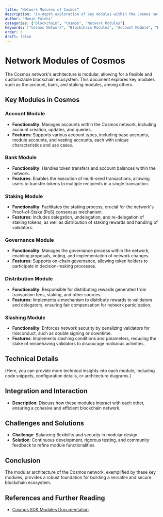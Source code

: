 ```yaml
---
title: "Network Modules of Cosmos"
description: "In-depth exploration of key modules within the Cosmos network, highlighting their functionalities and roles in the blockchain ecosystem."
author: "Moein Fatehi"
categories: ["Blockchain", "Cosmos", "Network Modules"]
keywords: ["Cosmos Network", "Blockchain Modules", "Account Module", "Bank Module", "Staking Module", "Decentralized Systems"]
order: 3
draft: false
---
```


# Network Modules of Cosmos

The Cosmos network's architecture is modular, allowing for a flexible and customizable blockchain ecosystem. This document explores key modules such as the account, bank, and staking modules, among others.

## Key Modules in Cosmos

### Account Module
- **Functionality**: Manages accounts within the Cosmos network, including account creation, updates, and queries.
- **Features**: Supports various account types, including base accounts, module accounts, and vesting accounts, each with unique characteristics and use cases.

### Bank Module
- **Functionality**: Handles token transfers and account balances within the network.
- **Features**: Enables the execution of multi-send transactions, allowing users to transfer tokens to multiple recipients in a single transaction.

### Staking Module
- **Functionality**: Facilitates the staking process, crucial for the network's Proof-of-Stake (PoS) consensus mechanism.
- **Features**: Includes delegation, undelegation, and re-delegation of staking tokens, as well as distribution of staking rewards and handling of validators.

### Governance Module
- **Functionality**: Manages the governance process within the network, enabling proposals, voting, and implementation of network changes.
- **Features**: Supports on-chain governance, allowing token holders to participate in decision-making processes.

### Distribution Module
- **Functionality**: Responsible for distributing rewards generated from transaction fees, staking, and other sources.
- **Features**: Implements a mechanism to distribute rewards to validators and delegators, ensuring fair compensation for network participation.

### Slashing Module
- **Functionality**: Enforces network security by penalizing validators for misconduct, such as double signing or downtime.
- **Features**: Implements slashing conditions and parameters, reducing the stake of misbehaving validators to discourage malicious activities.

## Technical Details
(Here, you can provide more technical insights into each module, including code snippets, configuration details, or architecture diagrams.)

## Integration and Interaction
- **Description**: Discuss how these modules interact with each other, ensuring a cohesive and efficient blockchain network.

## Challenges and Solutions
- **Challenge**: Balancing flexibility and security in modular design.
- **Solution**: Continuous development, rigorous testing, and community feedback to refine module functionalities.

## Conclusion
The modular architecture of the Cosmos network, exemplified by these key modules, provides a robust foundation for building a versatile and secure blockchain ecosystem.

## References and Further Reading
- [Cosmos SDK Modules Documentation](https://docs.cosmos.network/master/modules/)
